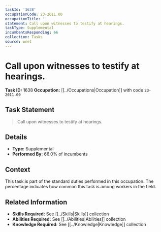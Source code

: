 ```yaml
---
taskId: '1638'
occupationCode: 23-2011.00
occupationTitle: ''
statement: Call upon witnesses to testify at hearings.
taskType: Supplemental
incumbentsResponding: 66
collection: Tasks
source: onet
---
```

# Call upon witnesses to testify at hearings.

**Task ID:** 1638
**Occupation:** [[../Occupations|Occupation]] with code `23-2011.00`

## Task Statement

> Call upon witnesses to testify at hearings.

## Details

- **Type:** Supplemental
- **Performed By:** 66.0% of incumbents

## Context

This task is part of the standard duties performed in this occupation. The percentage indicates how common this task is among workers in the field.

## Related Information

- **Skills Required:** See [[../Skills|Skills]] collection
- **Abilities Required:** See [[../Abilities|Abilities]] collection
- **Knowledge Required:** See [[../Knowledge|Knowledge]] collection
